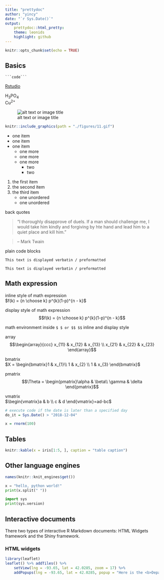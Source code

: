 ```yaml
---
title: "prettydoc"
author: "yincy"
date: "`r Sys.Date()`"
output: 
    prettydoc::html_pretty:
    theme: leonids
    highlight: github
---
```


```r
knitr::opts_chunk$set(echo = TRUE)
```

## Basics  

```` ```code``` ````

[Rstudio](https://www.rstudio.com)  

H~3~PO~4~  
Cu^2+^

![alt text or image title](./figures/11.gif)


```r
knitr::include_graphics(path = "./figures/11.gif")
```


- one item  
- one item  
- one item  
    - one more  
    - one more  
    - one more  
        - two  
        - two  
        
        
        
1. the first item  
2. the second item  
3. the third item  
    - one unordered  
    - one unordered  

back quotes  

> "I thoroughly disapprove of duels. If a man should challenge me, I would take him kindly and forgiving by hte hand and lead him to a quiet place and kill him."  

> --  Mark Twain  


plain code blocks  

```
This text is displayed verbatin / preformatted

```

    This text is displayed verbatin / preformatted



## Math expression  

inline style of math expression  
$f(k) = {n \choose k} p^{k}(1-p)^{n - k}$  


display style of math expression  
$$f(k) = {n \choose k} p^{k}(1-p)^{n - k}$$ 

math environment inside `$ $ or $$ $$` inline and display style    


array  
$$\begin{array}{ccc}
x_{11} & x_{12} & x_{13} \\
x_{21} & x_{22} & x_{23}  
\end{array}$$


bmatrix  
$X = \begin{bmatrix}1 & x_{1}\\
1 & x_{2} \\
1 & x_{3}
\end{bmatrix}$


pmatrix  
$$\Theta = \begin{pmatrix}\alpha & \beta\\  
\gamma & \delta 
\end{pmatrix}$$


vmatrix  
$\begin{vmatrix}a & b \\
c & d
\end{vmatrix}=ad-bc$ 


```r
# execute code if the date is later than a specified day  
do_it = Sys.Date() > "2018-12-04"
```


```r
x = rnorm(100)
```


## Tables  
```r
knitr::kable(x = iris[1:5, ], caption = "table caption")
```



## Other language engines  
```r
names(knitr::knit_engines$get())
```


```python
x = "hello, python world!"
print(x.split(" "))
```


```python
import sys
print(sys.version)
```


## Interactive documents  
There two types of interactive R Markdown documents: HTML Widgets framework and the Shiny framework.  


### HTML widgets  
```r
library(leaflet)
leaflet() %>% addTiles() %>% 
    setView(lng = -93.65, lat = 42.0285, zoom = 17) %>% 
    addPopups(lng = -93.65, lat = 42.0285, popup = "Here is the <b>Department of Statistics</b>, ISU")
```







